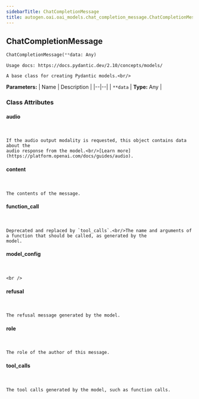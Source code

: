 ```yaml
---
sidebarTitle: ChatCompletionMessage
title: autogen.oai.oai_models.chat_completion_message.ChatCompletionMessage
---
```

<h2 id="autogen.oai.oai_models.chat_completion_message.ChatCompletionMessage" class="doc doc-heading">
    <code class="doc-symbol doc-symbol-heading doc-symbol-class"></code>
    <span class="doc doc-object-name doc-class-name">ChatCompletionMessage</span>
</h2>

```python
ChatCompletionMessage(**data: Any)
```

    Usage docs: https://docs.pydantic.dev/2.10/concepts/models/
    
    A base class for creating Pydantic models.<br/>

<b>Parameters:</b>
| Name | Description |
|--|--|
| `**data` | **Type:** Any |

### Class Attributes

<code class="doc-symbol doc-symbol-heading doc-symbol-attribute"></code>
#### audio
<br />

    If the audio output modality is requested, this object contains data about the
    audio response from the model.<br/>[Learn more](https://platform.openai.com/docs/guides/audio).

<code class="doc-symbol doc-symbol-heading doc-symbol-attribute"></code>
#### content
<br />

    The contents of the message.

<code class="doc-symbol doc-symbol-heading doc-symbol-attribute"></code>
#### function_call
<br />

    Deprecated and replaced by `tool_calls`.<br/>The name and arguments of a function that should be called, as generated by the
    model.

<code class="doc-symbol doc-symbol-heading doc-symbol-attribute"></code>
#### model_config
<br />

    <br />

<code class="doc-symbol doc-symbol-heading doc-symbol-attribute"></code>
#### refusal
<br />

    The refusal message generated by the model.

<code class="doc-symbol doc-symbol-heading doc-symbol-attribute"></code>
#### role
<br />

    The role of the author of this message.

<code class="doc-symbol doc-symbol-heading doc-symbol-attribute"></code>
#### tool_calls
<br />

    The tool calls generated by the model, such as function calls.